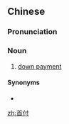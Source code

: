 ==Chinese==
{{zh-forms}}

===Pronunciation===
{{zh-pron
|m=shǒufù
|c=sau2 fu6
|cat=n
}}

===Noun===
{{zh-noun}}

# [[down payment]]

====Synonyms====
* {{zh-l|首付款}}

[[zh:首付]]